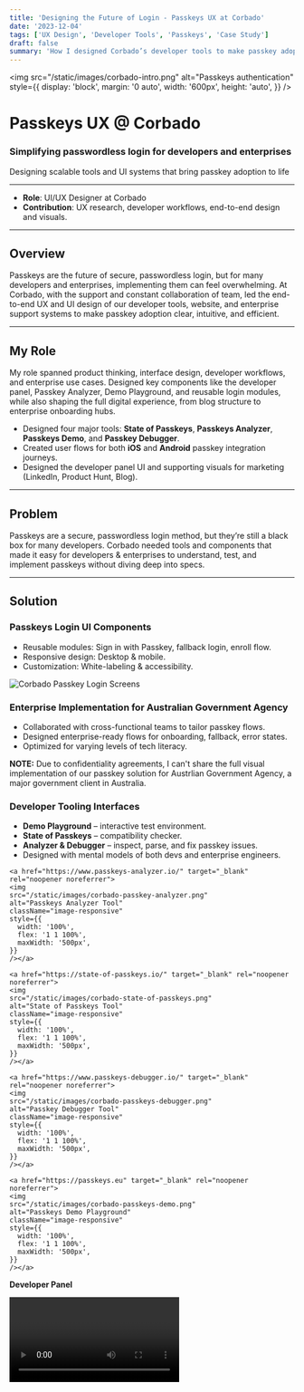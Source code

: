 ```yaml
---
title: 'Designing the Future of Login - Passkeys UX at Corbado'
date: '2023-12-04'
tags: ['UX Design', 'Developer Tools', 'Passkeys', 'Case Study']
draft: false
summary: 'How I designed Corbado’s developer tools to make passkey adoption simpler, faster, and frustration-free.'
---
```



<img
  src="/static/images/corbado-intro.png"
  alt="Passkeys authentication"
  style={{
    display: 'block',
    margin: '0 auto',
    width: '600px',
    height: 'auto',
  }}
/>

<div style={{ textAlign: 'center', marginBottom: '2rem', marginTop: '2rem' }}>
  <h1>Passkeys UX @ Corbado</h1>
  <h3 style={{ marginTop: '0.5rem' }}>
    Simplifying passwordless login for developers and enterprises
  </h3>
  <span style={{ fontStyle: 'italic', color: '#555' }}>
    Designing scalable tools and UI systems that bring passkey adoption to life
  </span>
</div>

---

- **Role**: UI/UX Designer at Corbado
- **Contribution**: UX research, developer workflows, end-to-end design and visuals.

---

## Overview

Passkeys are the future of secure, passwordless login, but for many developers and enterprises, implementing them can feel overwhelming. At Corbado, with the support and constant collaboration of team, led the end-to-end UX and UI design of our developer tools, website, and enterprise support systems to make passkey adoption clear, intuitive, and efficient.

---

## My Role

My role spanned product thinking, interface design, developer workflows, and enterprise use cases. Designed key components like the developer panel, Passkey Analyzer, Demo Playground, and reusable login modules, while also shaping the full digital experience, from blog structure to enterprise onboarding hubs.

- Designed four major tools: **State of Passkeys**, **Passkeys Analyzer**, **Passkeys Demo**, and **Passkey Debugger**.
- Created user flows for both **iOS** and **Android** passkey integration journeys.
- Designed the developer panel UI and supporting visuals for marketing (LinkedIn, Product Hunt, Blog).

---

## Problem

Passkeys are a secure, passwordless login method, but they’re still a black box for many developers. Corbado needed tools and components that made it easy for developers & enterprises to understand, test, and implement passkeys without diving deep into specs.

---

## Solution

### Passkeys Login UI Components

- Reusable modules: Sign in with Passkey, fallback login, enroll flow.
- Responsive design: Desktop & mobile.
- Customization: White-labeling & accessibility.

![Corbado Passkey Login Screens](/static/images/corbado-login-mockups.png)

### Enterprise Implementation for Australian Government Agency

- Collaborated with cross-functional teams to tailor passkey flows.
- Designed enterprise-ready flows for onboarding, fallback, error states.
- Optimized for varying levels of tech literacy.

**NOTE:** Due to confidentiality agreements, I can't share the full visual implementation of our passkey solution for Austrlian Government Agency, a major government client in Australia.

### Developer Tooling Interfaces

- **Demo Playground** – interactive test environment.
- **State of Passkeys** – compatibility checker.
- **Analyzer & Debugger** – inspect, parse, and fix passkey issues.
- Designed with mental models of both devs and enterprise engineers.

<div
  style={{
    display: 'flex',
    flexWrap: 'wrap',
    gap: '1rem',
    justifyContent: 'center',
  }}
>
  <style>
    {`
      @media (min-width: 768px) {
        .image-responsive {
          flex: 1 1 45% !important;
        }
      }
    `}
  </style>

    <a href="https://www.passkeys-analyzer.io/" target="_blank" rel="noopener noreferrer">
    <img
    src="/static/images/corbado-passkey-analyzer.png"
    alt="Passkeys Analyzer Tool"
    className="image-responsive"
    style={{
      width: '100%',
      flex: '1 1 100%',
      maxWidth: '500px',
    }}
    /></a>

    <a href="https://state-of-passkeys.io/" target="_blank" rel="noopener noreferrer">
    <img
    src="/static/images/corbado-state-of-passkeys.png"
    alt="State of Passkeys Tool"
    className="image-responsive"
    style={{
      width: '100%',
      flex: '1 1 100%',
      maxWidth: '500px',
    }}
    /></a>

    <a href="https://www.passkeys-debugger.io/" target="_blank" rel="noopener noreferrer">
    <img
    src="/static/images/corbado-passkeys-debugger.png"
    alt="Passkey Debugger Tool"
    className="image-responsive"
    style={{
      width: '100%',
      flex: '1 1 100%',
      maxWidth: '500px',
    }}
    /></a>

    <a href="https://passkeys.eu" target="_blank" rel="noopener noreferrer">
    <img
    src="/static/images/corbado-passkeys-demo.png"
    alt="Passkeys Demo Playground"
    className="image-responsive"
    style={{
      width: '100%',
      flex: '1 1 100%',
      maxWidth: '500px',
    }}
    /></a>

</div>

**Developer Panel**

<Video media_path="/static/videos/corbado-devpanel-video.mp4" className="w-full" />

### Visual & Motion Design

- Motion graphics to explain passkeys visually.
- Blog headers, Product Hunt banners, and social graphics.
- Brand-aligned component library and design tokens.
- Infographics for individual blog posts and website's visual identity.

---

## Website & Content Architecture

<a href="https://www.corbado.com" target="_blank" rel="noopener noreferrer">
  <img
    src="/static/images/corbado-website.png"
    alt="Corbado Website"
    className="image-responsive"
    style={{
      width: '100%',
      flex: '1 1 100%',
      maxWidth: '700px',
      boxShadow: '0 4px 8px rgba(0, 0, 0, 0.1)', // light subtle shadow
      borderRadius: '8px',
    }}
  />
</a>

While working at Corbado, led the design of the company website structure, including:

- **Blog System**: Created a scalable and clean blog layout with post navigation, author sections, and visual headers.
- **Passkey Enterprise Hub**: Designed a resource hub tailored for large clients and decision-makers evaluating passkey implementation. This included:

  - Step-by-step onboarding flows.
  - Platform comparisons.
  - Educational content (FAQs, use cases, etc.).

  {' '}

  <a href="https://www.corbado.com/enterprise-hub" target="_blank" rel="noopener noreferrer">
    <img
      src="/static/images/corbado-enterprise-passkey-hub.png"
      alt="Enterprise Content Hub"
      className="image-responsive"
      style={{
        width: '100%',
        flex: '1 1 100%',
        maxWidth: '700px',
        boxShadow: '0 4px 8px rgba(0, 0, 0, 0.1)', // light subtle shadow
        borderRadius: '8px',
      }}
    />
  </a>

- **Visual Consistency**: Ensured consistent branding across all pages using a custom component library (Tailwind-based).
- **Conversion-Oriented Pages**: Worked closely with marketing to design pricing, feature breakdown, and CTA sections optimized for signups.

---

## Process

### 1. Research & Pain Point Mapping

- For various design components and usability flow and architecture, followed a path of conducting BDP researches of relevant companies in the same sector of authentication and security. This lead to a simplified and easy understanding of what and how to initiate with the solution primarily rectifying user needs and pain points.

### 2. User Flows & Wireframes

- Created low-fidelity flows for each tool, focusing on minimizing cognitive load for developers.
- Prioritized progressive disclosure: simple entry, detailed options and easy optimized navigation when needed.

### 3. Visual Design

- Used **Tailwind-based** design system aligned with Corbado's brand.
- Designed interactive states, hover effects, and dark mode variants.

### 4. Iteration & Developer Feedback

- Conducted feedback rounds with early adopters and internal teams.
- Iterated on UI and added tooltips, helper texts, and better error messages based on feedback.

---

## Outcome

- Our team successfully implemented a tailored passkey solution for Austrlian Government Agency, a major government client.
- Together, we reduced developer onboarding time by creating intuitive, self-service tools.
- The tools were well-received and featured in passkey conversations across platforms like Product Hunt and LinkedIn.
- These efforts contributed to Corbado's growing recognition as a trusted passkey enabler in the developer community.

---

## Reflection

- Designing for developers requires clarity, precision, and empathy.
- My key learning was the power of **progressive disclosure**: letting users start simple, but offering depth when they need it.
- By focusing on real pain points and iterative feedback, we made passkeys approachable and actionable.

---

## Official Links

- Corbado Website: https://www.corbado.com
- Developer Panel: https://app.corbado.com/#login-init
- Developer Tools
  - State of Passkeys: https://state-of-passkeys.io/
  - Passkeys Analyzer: https://www.passkeys-analyzer.io/
  - Passkeys Demo: https://passkeys.eu
  - Passkeys Debugger: https://www.passkeys-debugger.io/
- For branding and social posts: https://www.linkedin.com/company/corbado

**NOTE:** Due to confidential policy, the work can't be put in public domain but for a detailed understanding of what and how I did, feel free to connect with me.
